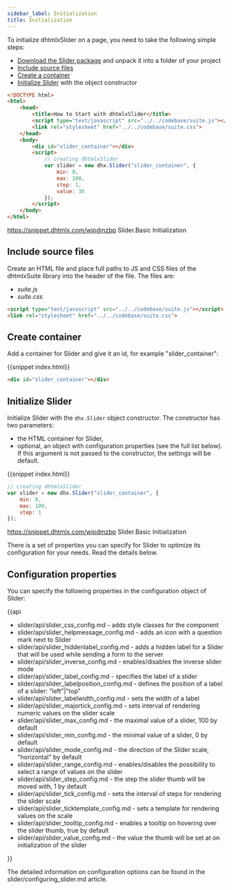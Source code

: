 ```yaml
---
sidebar_label: Initialization
title: Initialization
---          
```


To initialize dhtmlxSlider on a page, you need to take the following simple steps:

- [Download the Slider package](https://dhtmlx.com/docs/products/dhtmlxSuite/download.shtml) and unpack it into a folder of your project
- [Include source files](#includesourcefiles)
- [Create a container](#createcontainer)
- [Initialize Slider](#initializeslider) with the object constructor

~~~html
<!DOCTYPE html>
<html>
    <head>
        <title>How to Start with dhtmlxSlider</title>         
        <script type="text/javascript" src="../../codebase/suite.js"></script>
        <link rel="stylesheet" href="../../codebase/suite.css">
    </head>
    <body>
        <div id="slider_container"></div>
        <script>
            // creating dhtmlxSlider 
            var slider = new dhx.Slider("slider_container", {
				min: 0,
				max: 100,
				step: 1,
				value: 30
			});
        </script>
    </body>
</html>
~~~

https://snippet.dhtmlx.com/wipdmzbp	Slider.Basic Initialization

Include source files
--------------------

Create an HTML file and place full paths to JS and CSS files of the dhtmlxSuite library into the header of the file. The files are:

- *suite.js*
- *suite.css*

~~~html
<script type="text/javascript" src="../../codebase/suite.js"></script>
<link rel="stylesheet" href="../../codebase/suite.css">
~~~

Create container 
-----------------

Add a container for Slider and give it an id, for example "slider_container":

{{snippet	index.html}}
~~~html
<div id="slider_container"></div>
~~~

Initialize Slider
----------------------

Initialize Slider with the `dhx.Slider` object constructor. The constructor has two parameters:

- the HTML container for Slider,
- optional, an object with configuration properties (see the full list below). If this argument is not passed to the constructor, the settings will be default.

{{snippet	index.html}}
~~~js
// creating dhtmlxSlider
var slider = new dhx.Slider("slider_container", {
    min: 0,
	max: 100,
	step: 1
});
~~~

https://snippet.dhtmlx.com/wipdmzbp	Slider.Basic Initialization

There is a set of properties you can specify for Slider to optimize its configuration for your needs. Read the details below.


Configuration properties
------------------------

You can specify the following properties in the configuration object of Slider:

{{api

- slider/api/slider_css_config.md - adds style classes for the component
- slider/api/slider_helpmessage_config.md - adds an icon with a question mark next to Slider
- slider/api/slider_hiddenlabel_config.md - adds a hidden label for a Slider that will be used while sending a form to the server
- slider/api/slider_inverse_config.md - enables/disables the inverse slider mode
- slider/api/slider_label_config.md - specifies the label of a slider
- slider/api/slider_labelposition_config.md - defines the position of a label of a slider: "left"|"top"
- slider/api/slider_labelwidth_config.md - sets the width of a label
- slider/api/slider_majortick_config.md - sets interval of rendering numeric values on the slider scale
- slider/api/slider_max_config.md - the maximal value of a slider, 100 by default
- slider/api/slider_min_config.md - the minimal value of a slider, 0 by default
- slider/api/slider_mode_config.md - the direction of the Slider scale, "horizontal" by default
- slider/api/slider_range_config.md - enables/disables the possibility to select a range of values on the slider
- slider/api/slider_step_config.md - the step the slider thumb will be moved with, 1 by default
- slider/api/slider_tick_config.md - sets the interval of steps for rendering the slider scale
- slider/api/slider_ticktemplate_config.md - sets a template for rendering values on the scale
- slider/api/slider_tooltip_config.md - enables a tooltip on hovering over the slider thumb, true by default
- slider/api/slider_value_config.md - the value the thumb will be set at on initialization of the slider


}}






The detailed information on configuration options can be found in the slider/configuring_slider.md article.

